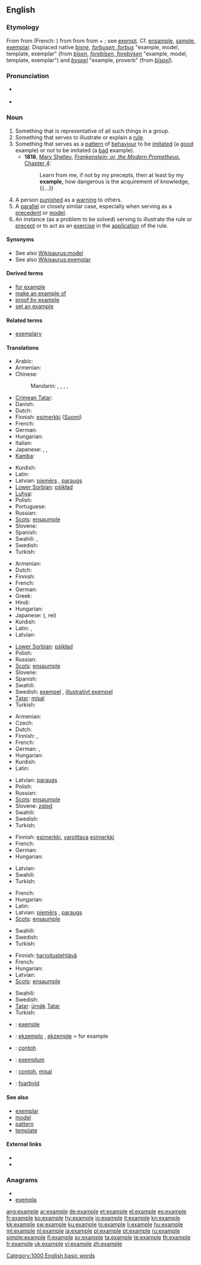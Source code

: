 {{wikipedia|dab=example}}
==English==

{{rank|q|greatly|floor|982|example|class|century|sorry}}

===Etymology===
From {{etyl|enm}} {{term|example|lang=enm}} from {{etyl|fro}} {{term|essample|lang=fro}} (French: {{term|exemple|lang=fr}}) from {{etyl|la}} {{term|exemplum||literally what is taken out (as a sample), a sample, pattern, specimen, copy for imitation, etc.|lang=la}} from {{term|eximo|eximō|take out|lang=la}} from {{term|ex||out}} + {{term|emo|emō|buy; acquire}}; see [[exempt]]. Cf. [[ensample]], [[sample]], [[exemplar]]. Displaced native {{enm}} ''[[bisne#Middle English|bisne]]'', ''[[forbusen#Middle English|forbusen, forbus]]'' "example, model, template, exemplar" (from {{ang}} ''[[bisen#Old English|bīsen]]'', ''[[forebisen#Old English|forebīsen, forebȳsen]]'' "example, model, template, exemplar") and {{enm}} ''[[byspel#Middle English|byspel]]'' "example, proverb" (from {{ang}} ''[[bispel#Old English|bīspel]]'').

===Pronunciation===
* {{a|UK}} {{IPA|/ɪgˈzɑːmpəl/}}
*: {{rhymes|ɑːmpəl}}
* {{a|US}} {{IPA|/ɪgˈzæmpəl/}}
*: {{rhymes|æmpəl}}
*: {{audio|en-us-example.ogg|Audio (US)}}

===Noun===
{{en-noun}}

# Something that is representative of all such things in a group.
# Something that serves to illustrate or explain a [[rule]].
# Something that serves as a [[pattern]] of [[behaviour]] to be [[imitate]]d (a [[good]] example) or not to be imitated (a [[bad]] example).
#* '''1818''', [[w:Mary Shelley|Mary Shelley]], [[s:Frankenstein/Chapter 4|''Frankenstein; or, the Modern Prometheus'', Chapter 4]]:
#*: Learn from me, if not by my precepts, then at least by my '''example,''' how dangerous is the acquirement of knowledge, {{...}}
# A person [[punish]]ed as a [[warning]] to others.
# A [[parallel]] or closely similar case, especially when serving as a [[precedent]] or [[model]].
# An instance (as a problem to be solved) serving to illustrate the rule or [[precept]] or to act as an [[exercise]] in the [[application]] of the rule.

====Synonyms====
* See also [[Wikisaurus:model]]
* See also [[Wikisaurus:exemplar]]

====Derived terms====
* [[for example]]
* [[make an example of]]
* [[proof by example]]
* [[set an example]]

====Related terms====
* [[exemplary]]

====Translations====
{{trans-top|something representative of a group}}
* Arabic: {{t|ar|أمثولة|f|tr='umthuula|sc=Arab}}
* Armenian: {{t+|hy|օրինակ|tr=òrinak}}
* Chinese:
*: Mandarin: {{t|zh|例子|tr=lìzi|sc=Hani}},  {{t|zh|例題|sc=Hani}},  {{t|zh|例题|tr=lìtí|sc=Hani}},  {{t|zh|榜樣|sc=Hani}},  {{t|zh|榜样|tr=bǎngyàng|sc=Hani}}
* [[Crimean Tatar]]: {{tø|crh|misal|xs=Crimean Tatar}}
* Danish: {{t|da|eksempel}}
* Dutch: {{t+|nl|voorbeeld|n}}
* Finnish: [[esimerkki]] ([[:fi:esimerkki|Suomi]])
* French: {{t+|fr|exemple|m}}
* German: {{t+|de|Beispiel|n}}
* Hungarian: {{t|hu|példány}}
* Italian: {{t+|it|esempio|m}}
* Japanese: {{t|ja|例|tr=れい, rei|sc=Jpan}},  {{t|ja|例え|tr=たとえ, tatoe|sc=Jpan}},  {{t|ja|例題|tr=れいたい, reitai|sc=Jpan}}
* [[Kamba]]: {{tø|kam|mfano}}
{{trans-mid}}
* Kurdish: {{ku-Arab|[[نمونه‌]]}}
* Latin: {{t-|la|exemplum|n}}
* Latvian: [[piemērs]] {{m}}, [[paraugs]] {{m}}
* [[Lower Sorbian]]: [[pśikład]] {{m}}
* [[Luhya]]: {{tø|luy|kumufano}}
* Polish: {{t+|pl|przykład|m}}
* Portuguese: {{t+|pt|exemplo|m}}
* Russian: {{t+|ru|пример|m|tr=primér|sc=Cyrl}}
* [[Scots]]: [[ensaumple]]
* Slovene: {{t+|sl|primer|m}}
* Spanish: {{t-|es|ejemplo|m}}
* Swahili: {{t|sw|mifano|xs=Swahili}},  {{t+|sw|mfano|xs=Swahili}}
* Swedish: {{t+|sv|exempel|n}}
* Turkish: {{t+|tr|örnek}}
{{trans-bottom}}

{{trans-top|something serving to explain or illustrate a rule}}
* Armenian: {{t+|hy|օրինակ|tr=òrinak}}
* Dutch: {{t+|nl|voorbeeld|n}}
* Finnish: {{t+|fi|esimerkki}}
* French: {{t+|fr|exemple|m}}
* German: {{t+|de|Beispiel|n}}
* Greek: {{t+|el|παράδειγμα|n|tr=paráthigma}}
* Hindi: {{t-|hi|उदाहरण|m|xs=Hindi}}
* Hungarian: {{t+|hu|példa}}
* Japanese: {{Jpan|[[例]]}} ({{Jpan|[[れい]]}}, rei)
* Kurdish: {{ku-Arab|[[نمونه‌]]}}
* Latin: {{t+|la|exemplar|n}}, {{t-|la|exemplum|n}}
* Latvian: {{t-|lv|piemērs|m|xs=Latvian}}
{{trans-mid}}
* [[Lower Sorbian]]: [[pśikład]] {{m}}
* Polish: {{t+|pl|przykład|m}}
* Russian: {{t+|ru|пример|m}}
* [[Scots]]: [[ensaumple]]
* Slovene: {{t+|sl|primer|m}}
* Spanish: {{t+|es|ejemplar|m}}
* Swahili: {{t|sw|mifano|xs=Swahili}}
* Swedish: [[exempel]] {{n}}, [[illustrativt exempel]] {{n}}
* [[Tatar]]: [[mísal]]
* Turkish: {{t+|tr|örnek}}
{{trans-bottom}}

{{trans-top|something serving as a pattern of behaviour}}
* Armenian: {{t+|hy|օրինակ|tr=òrinak}}
* Czech: {{t-|cs|příklad|m}}
* Dutch: {{t+|nl|voorbeeld}}
* Finnish: {{t+|fi|esimerkki}}, {{t-|fi|esikuva}}
* French: {{t+|fr|exemple|m}}
* German: {{t+|de|Vorbild|n}}, {{t+|de|Beispiel|n}}
* Hungarian: {{t+|hu|példa}}
* Kurdish: {{ku-Arab|[[نمونه‌]]}}
* Latin: {{t-|la|exemplum|n}}
{{trans-mid}}
* Latvian: [[paraugs]] {{m}}
* Polish: {{t+|pl|przykład|m}}
* Russian: {{t+|ru|пример|m}}
* [[Scots]]: [[ensaumple]]
* Slovene: [[zgled]] {{m}}
* Swahili: {{t|sw|mifano|xs=Swahili}}
* Swedish: {{t+|sv|exempel|n}}
* Turkish: {{t+|tr|örnek}}
{{trans-bottom}}

{{trans-top|person punished as a warning to others}}
* Finnish: [[esimerkki]], [[varoittava]] [[esimerkki]]
* French: {{t+|fr|exemple|m}}
* German: {{t+|de|Exempel|n}}
* Hungarian: {{t+|hu|precedens}}
{{trans-mid}}
* Latvian: {{t-|lv|piemērs|m|xs=Latvian}}
* Swahili: {{t|sw|mifano|xs=Swahili}}
* Turkish: {{t|tr|ibret}}
{{trans-bottom}}

{{trans-top|parallel or closely similar case}}
* French: {{t+|fr|exemple|m}}
* Hungarian: {{t+|hu|precedens}}
* Latin: {{t-|la|exemplum|n}}
* Latvian: [[piemērs]] {{m}}, [[paraugs]] {{m}}
* [[Scots]]: [[ensaumple]]
{{trans-mid}}
* Swahili: {{t|sw|mifano|xs=Swahili}}
* Swedish: {{t+|sv|exempel|n}}
* Turkish: {{t+|tr|örnek}}
{{trans-bottom}}

{{trans-top|instance as a problem to be solved}}
* Finnish: [[harjoitustehtävä]]
* French: {{t+|fr|exemple|m}}
* Hungarian: {{t+|hu|példa}}
* Latvian: {{t-|lv|piemērs|m|xs=Latvian}}
* [[Scots]]: [[ensaumple]]
{{trans-mid}}
* Swahili: {{t|sw|mifano|xs=Swahili}}
* Swedish: {{t+|sv|exempel|n}}
* [[Tatar]]: [[ürnäk]] [[:tt:ürnäk|Tatar]]
* Turkish: {{t+|tr|örnek}}
{{trans-bottom}}

{{checktrans-top}}
* {{ttbc|Catalan}}: [[exemple]] {{m}}
* {{ttbc|Esperanto}}: [[ekzemplo]] {{m}}, [[ekzemple]] = for example
* {{ttbc|Indonesian}}: [[contoh]]
{{checktrans-mid}}
* {{ttbc|Latin}}: [[exemplum]] {{n}}
* {{ttbc|Malay}}: [[contoh]], [[misal]]
* {{ttbc|West Frisian}}: [[foarbyld]]
{{checktrans-bottom}}

====See also====
* [[exemplar]]
* [[model]]
* [[pattern]]
* [[template]]

====External links====
* {{R:Webster 1913}}
* {{R:Century 1911}}

===Anagrams===
* {{alphagram|aeelmpx}}
* [[exempla#English|exempla]]


[[Category:1000 English basic words]]

[[ang:example]]
[[ar:example]]
[[de:example]]
[[et:example]]
[[el:example]]
[[es:example]]
[[fr:example]]
[[ko:example]]
[[hy:example]]
[[io:example]]
[[it:example]]
[[kn:example]]
[[kk:example]]
[[sw:example]]
[[ku:example]]
[[lo:example]]
[[li:example]]
[[hu:example]]
[[ml:example]]
[[nl:example]]
[[ja:example]]
[[pl:example]]
[[pt:example]]
[[ru:example]]
[[simple:example]]
[[fi:example]]
[[sv:example]]
[[ta:example]]
[[te:example]]
[[th:example]]
[[tr:example]]
[[uk:example]]
[[vi:example]]
[[zh:example]]